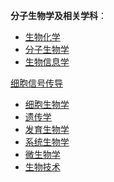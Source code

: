 '''分子生物学及相关学科'''： 
* [[:Category:生物化学|生物化学]] 
* [[:Category:分子生物学|分子生物学]]
* [[:Category:生物信息学|生物信息学]] 
[[:Category:细胞信号传导|细胞信号传导]]
* [[:Category:细胞生物学|细胞生物学]]
* [[:Category:遗传学|遗传学]]
* [[:Category:发育生物学|发育生物学]]
* [[:Category:系统生物学|系统生物学]]
* [[:Category:微生物学|微生物学]] 
* [[:Category:生物技术|生物技术]]